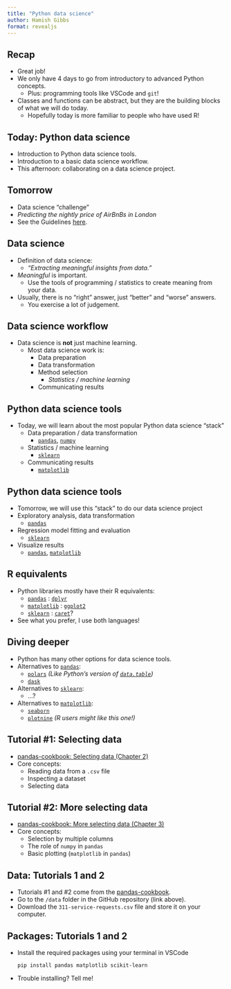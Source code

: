 ```yaml
---
title: "Python data science"
author: Hamish Gibbs
format: revealjs
---
```


## Recap

* Great job!
* We only have 4 days to go from introductory to advanced Python concepts. 
    * Plus: programming tools like VSCode and `git`!
* Classes and functions can be abstract, but they are the building blocks of what we will do today.
    * Hopefully today is more familiar to people who have used R!

## Today: Python data science

* Introduction to Python data science tools.
* Introduction to a basic data science workflow.
* This afternoon: collaborating on a data science project.

## Tomorrow

* Data science "challenge"
* *Predicting the nightly price of AirBnBs in London*
* See the Guidelines [here](../challenge.qmd).

## Data science

* Definition of data science: 
    * *"Extracting meaningful insights from data."* 
* *Meaningful* is important.
    * Use the tools of programming / statistics to create meaning from your data.
* Usually, there is no "right" answer, just "better" and "worse" answers.
    * You exercise a lot of judgement.

## Data science workflow

* Data science is **not** just machine learning.
    * Most data science work is:
        * Data preparation
        * Data transformation 
        * Method selection
            * *Statistics / machine learning*
        * Communicating results

## Python data science tools

* Today, we will learn about the most popular Python data science "stack"
    * Data preparation / data transformation 
        * [`pandas`](https://pandas.pydata.org/), [`numpy`](https://numpy.org/)
    * Statistics / machine learning
        * [`sklearn`](https://scikit-learn.org/stable/)
    * Communicating results
        * [`matplotlib`](https://matplotlib.org/)

## Python data science tools

* Tomorrow, we will use this "stack" to do our data science project
* Exploratory analysis, data transformation
    * [`pandas`](https://pandas.pydata.org/)
* Regression model fitting and evaluation
    * [`sklearn`](https://scikit-learn.org/stable/)
* Visualize results
    * [`pandas`](https://pandas.pydata.org/), [`matplotlib`](https://matplotlib.org/)

## R equivalents

* Python libraries mostly have their R equivalents:
    * [`pandas`](https://pandas.pydata.org/) : [`dplyr`](https://dplyr.tidyverse.org/)
    * [`matplotlib`](https://matplotlib.org/) : [`ggplot2`](https://ggplot2.tidyverse.org/reference/ggsave.html)
    * [`sklearn`](https://scikit-learn.org/stable/) : [`caret`](https://topepo.github.io/caret/)?
* See what you prefer, I use both languages!

## Diving deeper

* Python has many other options for data science tools.
* Alternatives to [`pandas`](https://pandas.pydata.org/):
    * [`polars`](https://pola.rs/) *(Like Python's version of [`data.table`](https://cran.r-project.org/web/packages/data.table/vignettes/datatable-intro.html))*
    * [`dask`](https://www.dask.org/)
* Alternatives to [`sklearn`](https://scikit-learn.org/stable/):
    * ...?
* Alternatives to [`matplotlib`](https://matplotlib.org/):
    * [`seaborn`](https://seaborn.pydata.org/)
    * [`plotnine`](https://plotnine.org/) *(R users might like this one!)*

## Tutorial #1: Selecting data

* [pandas-cookbook: Selecting data (Chapter 2)](https://nbviewer.org/github/jvns/pandas-cookbook/blob/master/cookbook/Chapter%202%20-%20Selecting%20data%20&%20finding%20the%20most%20common%20complaint%20type.ipynb)
* Core concepts: 
    * Reading data from a `.csv` file
    * Inspecting a dataset
    * Selecting data

## Tutorial #2: More selecting data

* [pandas-cookbook: More selecting data (Chapter 3)](https://nbviewer.org/github/jvns/pandas-cookbook/blob/master/cookbook/Chapter%203%20-%20Which%20borough%20has%20the%20most%20noise%20complaints%20%28or%2C%20more%20selecting%20data%29.ipynb)
* Core concepts: 
    * Selection by multiple columns
    * The role of `numpy` in `pandas`
    * Basic plotting (`matplotlib` in `pandas`)

## Data: Tutorials 1 and 2

* Tutorials #1 and #2 come from the [pandas-cookbook](https://github.com/jvns/pandas-cookbook).
* Go to the `/data` folder in the GitHub repository (link above).
* Download the `311-service-requests.csv` file and store it on your computer.

## Packages: Tutorials 1 and 2

* Install the required packages using your terminal in VSCode

    ```shell
    pip install pandas matplotlib scikit-learn
    ```

* Trouble installing? Tell me!